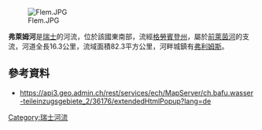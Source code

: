 {{Coord|46.81215|N|9.34588|E|display=title}}
[[Image:Flem.JPG|right]]

'''弗萊姆河'''是[[瑞士|瑞士]]的河流，位於該國東南部，流經[[格勞賓登州|格勞賓登州]]，屬於[[前萊茵河|前萊茵河]]的支流，河道全長16.3公里，流域面積82.3平方公里，河畔城鎮有[[弗利姆斯|弗利姆斯]]。

==參考資料==
* https://api3.geo.admin.ch/rest/services/ech/MapServer/ch.bafu.wasser-teileinzugsgebiete_2/36176/extendedHtmlPopup?lang=de {{Wayback|url=https://api3.geo.admin.ch/rest/services/ech/MapServer/ch.bafu.wasser-teileinzugsgebiete_2/36176/extendedHtmlPopup?lang=de |date=20170825022035 }}

{{Switzerland-geo-stub}}
[[Category:瑞士河流|Category:瑞士河流]]